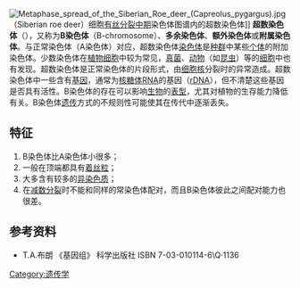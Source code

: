 [[File:Metaphase_spread_of_the_Siberian_Roe_deer_(Capreolus_pygargus).jpg|thumb]]（Siberian roe deer）细胞[[有丝分裂#细胞周期与有丝分裂的分期#中期|有丝分裂中期]]染色体图谱内的超数染色体]]
'''超数染色体'''（{{lang-en|'''supernumerary chromosome'''}}），又称为'''B染色体'''（B-chromosome）、'''多余染色体'''、'''额外染色体'''或'''附属染色体'''。与正常染色体（A染色体）对应，超数染色体[[染色体|染色体]]是[[种群|种群]]中某些[[个体|个体]]的附加染色体。少数染色体在[[植物细胞|植物细胞]]中较为常见，[[真菌|真菌]]、[[动物|动物]]（如[[昆虫|昆虫]]）等的[[细胞|细胞]]中也有发现。超数染色体是正常染色体的片段形式，由[[细胞核|细胞核]]分裂时的异常造成。超数染色体中一些含有[[基因|基因]]，通常为[[核糖体RNA|核糖体RNA]]的基因（[[rDNA|rDNA]]），但不清楚这些基因是否具有活性。B染色体的存在可以影响[[生物|生物]]的[[表型|表型]]，尤其对植物的生存能力降低有关。B染色体[[遗传|遗传]]方式的不规则性可能使其在传代中逐渐丢失。

== 特征 ==
# B染色体比A染色体小很多；
# 一般在顶端都具有[[着丝粒|着丝粒]]；
# 大多含有较多的[[异染色质|异染色质]]；
# 在[[减数分裂|减数分裂]]时不能和同样的常染色体配对，而且B染色体彼此之间配对能力也很差。

==参考资料==
* T.A.布朗 《基因组》 科学出版社 ISBN 7-03-010114-6\Q·1136

{{染色体遗传学}}

[[Category:遗传学|Category:遗传学]]